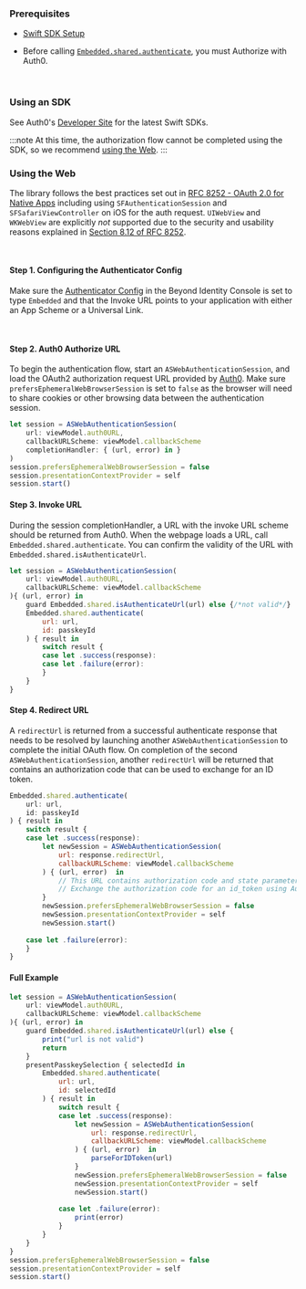 ### Prerequisites

- [Swift SDK Setup](/sdk-setup?sdks=swift)

- Before calling [`Embedded.shared.authenticate`](/sdk-setup?sdks=swift#authentication), you must Authorize with Auth0. 

<br />

### Using an SDK

See Auth0's [Developer Site](https://auth0.com/docs/quickstart/native) for the latest Swift SDKs.

:::note
At this time, the authorization flow cannot be completed using the SDK, so we recommend [using the Web](#using-the-web). 
:::

### Using the Web

The library follows the best practices set out in [RFC 8252 - OAuth 2.0 for Native Apps](https://tools.ietf.org/html/rfc8252) including using `SFAuthenticationSession` and `SFSafariViewController` on iOS for the auth request. `UIWebView` and `WKWebView` are explicitly *not* supported due to the security and usability reasons explained in [Section 8.12 of RFC 8252](https://tools.ietf.org/html/rfc8252#section-8.12).

<br />

#### Step 1. Configuring the Authenticator Config

Make sure the [Authenticator Config](/authenticator-config#embedded-sdk) in the Beyond Identity Console is set to type `Embedded` and that the Invoke URL points to your application with either an App Scheme or a Universal Link.

<br />

#### Step 2. Auth0 Authorize URL

To begin the authentication flow, start an `ASWebAuthenticationSession`, and load the OAuth2 authorization request URL provided by [Auth0](https://auth0.com/docs/api/authentication#authorization-code-flow-with-pkce). Make sure `prefersEphemeralWebBrowserSession` is set to `false` as the browser will need to share cookies or other browsing data between the authentication session.

```javascript
let session = ASWebAuthenticationSession(
    url: viewModel.auth0URL,
    callbackURLScheme: viewModel.callbackScheme
    completionHandler: { (url, error) in }
)
session.prefersEphemeralWebBrowserSession = false
session.presentationContextProvider = self
session.start()
```

#### Step 3. Invoke URL

During the session completionHandler, a URL with the invoke URL scheme should be returned from Auth0. When the webpage loads a URL, call `Embedded.shared.authenticate`. You can confirm the validity of the URL with `Embedded.shared.isAuthenticateUrl`.

```javascript
let session = ASWebAuthenticationSession(
    url: viewModel.auth0URL,
    callbackURLScheme: viewModel.callbackScheme
){ (url, error) in
    guard Embedded.shared.isAuthenticateUrl(url) else {/*not valid*/}
    Embedded.shared.authenticate(
        url: url,
        id: passkeyId
    ) { result in
        switch result {
        case let .success(response):         
        case let .failure(error):
        }
    }
}
```

#### Step 4. Redirect URL

A `redirectUrl` is returned from a successful authenticate response that needs to be resolved by launching another `ASWebAuthenticationSession` to complete the initial OAuth flow. On completion of the second `ASWebAuthenticationSession`, another `redirectUrl` will be returned that contains an authorization code that can be used to exchange for an ID token.

```javascript
Embedded.shared.authenticate(
    url: url,
    id: passkeyId
) { result in
    switch result {
    case let .success(response):
        let newSession = ASWebAuthenticationSession(
            url: response.redirectUrl, 
            callbackURLScheme: viewModel.callbackScheme
        ) { (url, error)  in
            // This URL contains authorization code and state parameters
            // Exchange the authorization code for an id_token using Auth0's token endpoint.
        }
        newSession.prefersEphemeralWebBrowserSession = false
        newSession.presentationContextProvider = self
        newSession.start()
                
    case let .failure(error):
    }
}
```

#### Full Example

```javascript
let session = ASWebAuthenticationSession(
    url: viewModel.auth0URL,
    callbackURLScheme: viewModel.callbackScheme
){ (url, error) in
    guard Embedded.shared.isAuthenticateUrl(url) else { 
        print("url is not valid")
        return
    }
    presentPasskeySelection { selectedId in
        Embedded.shared.authenticate(
            url: url,
            id: selectedId
        ) { result in
            switch result {
            case let .success(response):
                let newSession = ASWebAuthenticationSession(
                    url: response.redirectUrl, 
                    callbackURLScheme: viewModel.callbackScheme
                ) { (url, error)  in
                    parseForIDToken(url)
                }
                newSession.prefersEphemeralWebBrowserSession = false
                newSession.presentationContextProvider = self
                newSession.start()
                        
            case let .failure(error):
                print(error)
            }
        }
    }
}
session.prefersEphemeralWebBrowserSession = false
session.presentationContextProvider = self
session.start()
```

